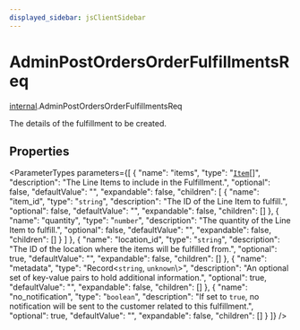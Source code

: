 ```yaml
---
displayed_sidebar: jsClientSidebar
---
```



# AdminPostOrdersOrderFulfillmentsReq

[internal](../../modules/internal.mdx).AdminPostOrdersOrderFulfillmentsReq

The details of the fulfillment to be created.

## Properties

<ParameterTypes parameters={[
  {
    "name": "items",
    "type": "[`Item`](internal.Item-4.mdx)[]",
    "description": "The Line Items to include in the Fulfillment.",
    "optional": false,
    "defaultValue": "",
    "expandable": false,
    "children": [
      {
        "name": "item_id",
        "type": "`string`",
        "description": "The ID of the Line Item to fulfill.",
        "optional": false,
        "defaultValue": "",
        "expandable": false,
        "children": []
      },
      {
        "name": "quantity",
        "type": "`number`",
        "description": "The quantity of the Line Item to fulfill.",
        "optional": false,
        "defaultValue": "",
        "expandable": false,
        "children": []
      }
    ]
  },
  {
    "name": "location_id",
    "type": "`string`",
    "description": "The ID of the location where the items will be fulfilled from.",
    "optional": true,
    "defaultValue": "",
    "expandable": false,
    "children": []
  },
  {
    "name": "metadata",
    "type": "Record<`string`, `unknown`\\>",
    "description": "An optional set of key-value pairs to hold additional information.",
    "optional": true,
    "defaultValue": "",
    "expandable": false,
    "children": []
  },
  {
    "name": "no_notification",
    "type": "`boolean`",
    "description": "If set to `true`, no notification will be sent to the customer related to this fulfillment.",
    "optional": true,
    "defaultValue": "",
    "expandable": false,
    "children": []
  }
]} />
